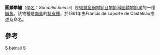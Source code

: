{{Speciesbox 
| color = pink
| taxon = Sandelia bainsii 
| status = NE
| status_system = IUCN3.1
| status_ref = <ref name=iucn>{{IUCN2010|assessors=Cambray, J.|year=2007|title=Sandelia bainsii|id=19889|version=2010.4|downloaded=2010-10-29}}</ref>
| authority =  ([[François_Louis_Nompar_de_Caumat_de_Laporte_Castelnau|Castelnau]], 1861)
}}

'''圓鱗攀鱸'''（[[學名|學名]]：''Sandelia bainsii''）是[[辐鳍鱼纲|辐鳍鱼纲]][[攀鲈目|攀鲈目]][[攀鲈科|攀鲈科]][[圆鳞攀鲈属|圆鳞攀鲈属]]的一種[[鱸魚|鱸魚]]。該物種是[[南非|南非]]的[[特有種|特有種]]，於1861年由Francis de Laporte de Castelnau描述及命名。

==參考==
{{reflist}}
{{Taxonbar|from=Q1383086}}

[[Category:南非動物|S]]
[[Category:圓鱗攀鱸屬|bainsii]]
[[Category:1861年描述的鱼类|S]]